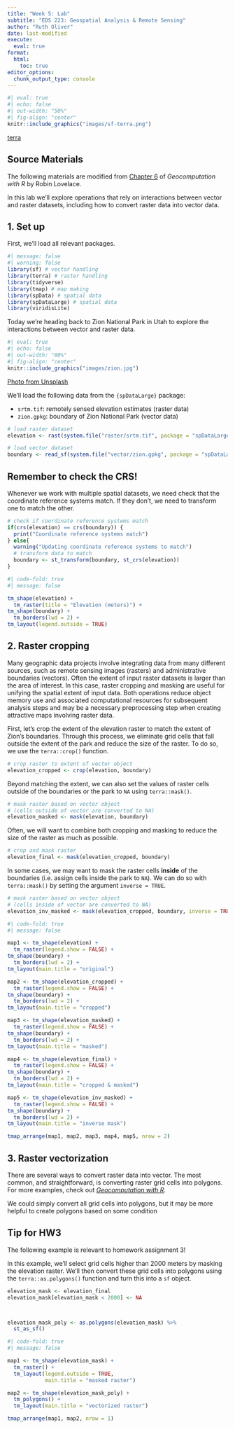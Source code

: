 ```yaml
---
title: "Week 5: Lab"
subtitle: "EDS 223: Geospatial Analysis & Remote Sensing"
author: "Ruth Oliver"
date: last-modified
execute: 
  eval: true
format:
  html:
    toc: true
editor_options: 
  chunk_output_type: console
---
```


```r
#| eval: true
#| echo: false
#| out-width: "50%"
#| fig-align: "center"
knitr::include_graphics("images/sf-terra.png")
```

::: {.gray-text .center-text}
[terra](https://rspatial.github.io/terra/){target="_blank"}
:::

::: {.callout-note icon=true}
# Source Materials
The following materials are modified from [Chapter 6](https://r.geocompx.org/raster-vector#raster-vector) of *Geocomputation with R* by Robin Lovelace.
:::

In this lab we'll explore operations that rely on interactions between vector and raster datasets, including how to convert raster data into vector data.

## 1. Set up

First, we'll load all relevant packages.
```r
#| message: false
#| warning: false
library(sf) # vector handling
library(terra) # raster handling
library(tidyverse)
library(tmap) # map making
library(spData) # spatial data
library(spDataLarge) # spatial data
library(viridisLite)
```

Today we're heading back to Zion National Park in Utah to explore the interactions between vector and raster data.

```r
#| eval: true
#| echo: false
#| out-width: "80%"
#| fig-align: "center"
knitr::include_graphics("images/zion.jpg")
```

::: {.gray-text .center-text}
[Photo from Unsplash](https://unsplash.com/photos/brown-mountains-with-forest-RWzPBcWVdpw){target="_blank"}
:::

We'll load the following data from the `{spDataLarge}` package:

- `srtm.tif`: remotely sensed elevation estimates (raster data)
- `zion.gpkg`: boundary of Zion National Park (vector data)

```r
# load raster dataset
elevation <- rast(system.file("raster/srtm.tif", package = "spDataLarge"))

# load vector dataset
boundary <- read_sf(system.file("vector/zion.gpkg", package = "spDataLarge"))
```

:::{.callout-warning icon=true}
# Remember to check the CRS!

Whenever we work with multiple spatial datasets, we need check that the coordinate reference systems match. If they don't, we need to transform one to match the other.

```r
# check if coordinate reference systems match
if(crs(elevation) == crs(boundary)) {
  print("Coordinate reference systems match")
} else{
  warning("Updating coordinate reference systems to match")
  # transform data to match
  boundary <- st_transform(boundary, st_crs(elevation))
}
```
:::


```r
#| code-fold: true
#| message: false

tm_shape(elevation) +
  tm_raster(title = "Elevation (meters)") +
tm_shape(boundary) +
  tm_borders(lwd = 2) +
tm_layout(legend.outside = TRUE)
```


## 2. Raster cropping

Many geographic data projects involve integrating data from many different sources, such as remote sensing images (rasters) and administrative boundaries (vectors). Often the extent of input raster datasets is larger than the area of interest. In this case, raster cropping and masking are useful for unifying the spatial extent of input data. Both operations reduce object memory use and associated computational resources for subsequent analysis steps and may be a necessary preprocessing step when creating attractive maps involving raster data.

First, let's crop the extent of the elevation raster to match the extent of Zion's boundaries. Through this process, we eliminate grid cells that fall outside the extent of the park and reduce the size of the raster. To do so, we use the `terra::crop()` function.

```r
# crop raster to extent of vector object
elevation_cropped <- crop(elevation, boundary)
```

Beyond matching the extent, we can also set the values of raster cells outside of the boundaries or the park to `NA` using `terra::mask()`.
```r
# mask raster based on vector object
# (cells outside of vector are converted to NA)
elevation_masked <- mask(elevation, boundary)
```

Often, we will want to combine both cropping and masking to reduce the size of the raster as much as possible.

```r
# crop and mask raster
elevation_final <- mask(elevation_cropped, boundary)
```

In some cases, we may want to mask the raster cells **inside** of the boundaries (i.e. assign cells inside the park to `NA`). We can do so with `terra::mask()` by setting the argument `inverse = TRUE`.

```r
# mask raster based on vector object
# (cells inside of vector are converted to NA)
elevation_inv_masked <- mask(elevation_cropped, boundary, inverse = TRUE)
```


```r
#| code-fold: true
#| message: false

map1 <- tm_shape(elevation) +
  tm_raster(legend.show = FALSE) +
tm_shape(boundary) +
  tm_borders(lwd = 2) +
tm_layout(main.title = "original")

map2 <- tm_shape(elevation_cropped) +
  tm_raster(legend.show = FALSE) +
tm_shape(boundary) +
  tm_borders(lwd = 2) +
tm_layout(main.title = "cropped")

map3 <- tm_shape(elevation_masked) +
  tm_raster(legend.show = FALSE) +
tm_shape(boundary) +
  tm_borders(lwd = 2) +
tm_layout(main.title = "masked")

map4 <- tm_shape(elevation_final) +
  tm_raster(legend.show = FALSE) +
tm_shape(boundary) +
  tm_borders(lwd = 2) +
tm_layout(main.title = "cropped & masked")

map5 <- tm_shape(elevation_inv_masked) +
  tm_raster(legend.show = FALSE) +
tm_shape(boundary) +
  tm_borders(lwd = 2) +
tm_layout(main.title = "inverse mask")

tmap_arrange(map1, map2, map3, map4, map5, nrow = 2)
```


## 3. Raster vectorization

There are several ways to convert raster data into vector. The most common, and straightforward, is converting raster grid cells into polygons. For more examples, check out [*Geocomputation with R*](https://r.geocompx.org/raster-vector#spatial-vectorization). 

We could simply convert all grid cells into polygons, but it may be more helpful to create polygons based on some condition

:::{.callout-tip icon=true}
# Tip for HW3

The following example is relevant to homework assignment 3!
:::

In this example, we'll select grid cells higher than 2000 meters by masking the elevation raster. We'll then convert these grid cells into polygons using the `terra::as.polygons()` function and turn this into a `sf` object.

```r

elevation_mask <- elevation_final
elevation_mask[elevation_mask < 2000] <- NA



elevation_mask_poly <- as.polygons(elevation_mask) %>% 
  st_as_sf()

```



```r
#| code-fold: true
#| message: false

map1 <- tm_shape(elevation_mask) +
  tm_raster() +
  tm_layout(legend.outside = TRUE,
            main.title = "masked raster")

map2 <- tm_shape(elevation_mask_poly) +
  tm_polygons() +
  tm_layout(main.title = "vectorized raster")

tmap_arrange(map1, map2, nrow = 1)
```

